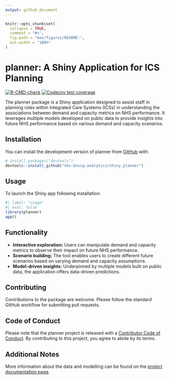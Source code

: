 ```yaml
---
output: github_document
---
```


<!-- README.md is generated from README.Rmd. Please edit that file -->

```r
knitr::opts_chunk$set(
  collapse = TRUE,
  comment = "#>",
  fig.path = "man/figures/README-",
  out.width = "100%"
)
```

# planner: A Shiny Application for ICS Planning

<!-- badges: start -->
[![R-CMD-check](https://github.com/nhs-bnssg-analytics/shiny_planner/actions/workflows/R-CMD-check.yaml/badge.svg)](https://github.com/nhs-bnssg-analytics/shiny_planner/actions/workflows/R-CMD-check.yaml)
[![Codecov test coverage](https://codecov.io/gh/nhs-bnssg-analytics/shiny_planner/branch/main/graph/badge.svg)](https://app.codecov.io/gh/nhs-bnssg-analytics/shiny_planner?branch=main)
<!-- badges: end -->

The planner package is a Shiny application designed to assist staff in planning roles within Integrated Care Systems (ICSs) in understanding the associations between demand and capacity metrics on NHS performance. It leverages multiple models developed on public data to provide insights into future NHS performance based on various demand and capacity scenarios.

## Installation

You can install the development version of planner from [GitHub](https://github.com/) with:

``` r
# install.packages("devtools")
devtools::install_github("nhs-bnssg-analytics/shiny_planner")
```

## Usage

To launch the Shiny app following installation:

```r
#| label: "usage"
#| eval: false
library(planner)
app()
```

## Functionality

* **Interactive exploration:** Users can manipulate demand and capacity metrics to observe their impact on future NHS performance.
* **Scenario building:** The tool enables users to create different future scenarios based on varying demand and capacity assumptions.
* **Model-driven insights:** Underpinned by multiple models built on public data, the application offers data-driven predictions.

## Contributing

Contributions to the package are welcome. Please follow the standard GitHub workflow for submitting pull requests.

## Code of Conduct
  
Please note that the planner project is released with a [Contributor Code of Conduct](https://contributor-covenant.org/version/2/1/CODE_OF_CONDUCT.html). By contributing to this project, you agree to abide by its terms.

## Additional Notes

More information about the data and modelling can be found on the [project documentation page](https://nhs-bnssg-analytics.github.io/d_and_c/outputs/01_index.html).
